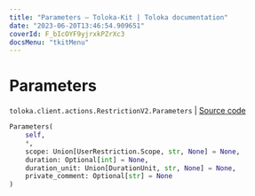 ```yaml
---
title: "Parameters — Toloka-Kit | Toloka documentation"
date: "2023-06-20T13:46:54.909651"
coverId: F_bIcOYF9yjrxkPZrXc3
docsMenu: "tkitMenu"
---
```


# Parameters

`toloka.client.actions.RestrictionV2.Parameters` | [Source code](https://github.com/Toloka/toloka-kit/blob/v1.2.0/src/client/actions.py#L91)

```python
Parameters(
    self,
    *,
    scope: Union[UserRestriction.Scope, str, None] = None,
    duration: Optional[int] = None,
    duration_unit: Union[DurationUnit, str, None] = None,
    private_comment: Optional[str] = None
)
```